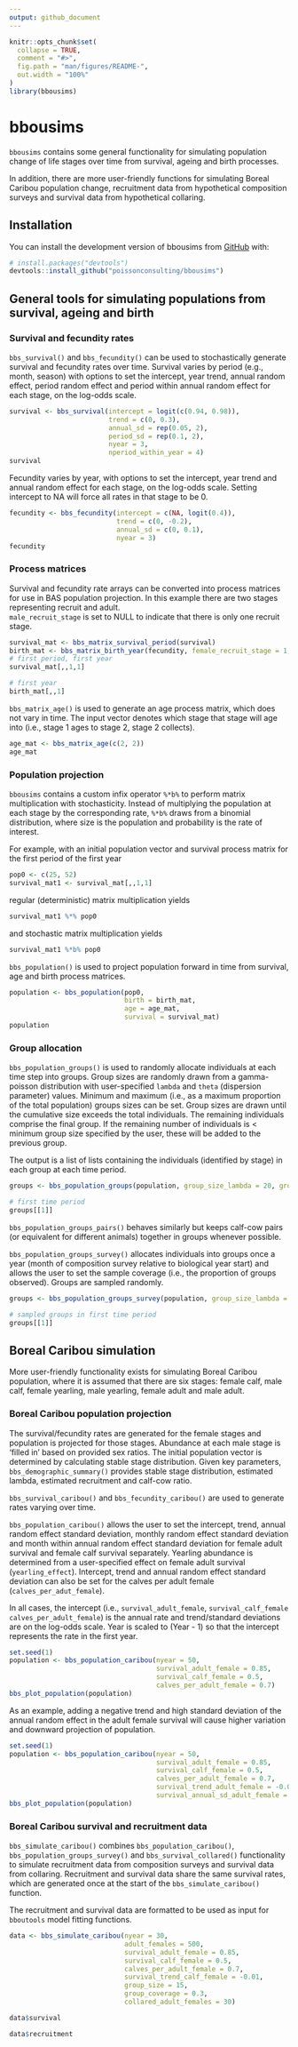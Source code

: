 ```yaml
---
output: github_document
---
```


<!-- README.md is generated from README.Rmd. Please edit that file -->

```r
knitr::opts_chunk$set(
  collapse = TRUE,
  comment = "#>",
  fig.path = "man/figures/README-",
  out.width = "100%"
)
library(bbousims)
```

# bbousims

<!-- badges: start -->
<!-- badges: end -->

`bbousims` contains some general functionality for simulating population change of life stages over time from survival, ageing and birth processes. 

In addition, there are more user-friendly functions for simulating Boreal Caribou population change, recruitment data from hypothetical composition surveys and survival data from hypothetical collaring. 

## Installation

You can install the development version of bbousims from [GitHub](https://github.com/) with:

``` r
# install.packages("devtools")
devtools::install_github("poissonconsulting/bbousims")
```



## General tools for simulating populations from survival, ageing and birth

### Survival and fecundity rates

`bbs_survival()` and `bbs_fecundity()` can be used to stochastically generate survival and fecundity rates over time. 
Survival varies by period (e.g., month, season) with options to set the intercept, year trend, annual random effect, period random effect and period within annual random effect for each stage, on the log-odds scale. 

```r
survival <- bbs_survival(intercept = logit(c(0.94, 0.98)),
                         trend = c(0, 0.3),
                         annual_sd = rep(0.05, 2),
                         period_sd = rep(0.1, 2),
                         nyear = 3, 
                         nperiod_within_year = 4)
survival
```

Fecundity varies by year, with options to set the intercept, year trend and annual random effect for each stage, on the log-odds scale. Setting intercept to NA will force all rates in that stage to be 0. 

```r
fecundity <- bbs_fecundity(intercept = c(NA, logit(0.4)),
                           trend = c(0, -0.2),
                           annual_sd = c(0, 0.1),
                           nyear = 3)
fecundity
```
### Process matrices
Survival and fecundity rate arrays can be converted into process matrices for use in BAS population projection. 
In this example there are two stages representing recruit and adult.  
`male_recruit_stage` is set to NULL to indicate that there is only one recruit stage. 

```r
survival_mat <- bbs_matrix_survival_period(survival)
birth_mat <- bbs_matrix_birth_year(fecundity, female_recruit_stage = 1, male_recruit_stage = NULL)
# first period, first year
survival_mat[,,1,1]

# first year
birth_mat[,,1]
```

`bbs_matrix_age()` is used to generate an age process matrix, which does not vary in time. 
The input vector denotes which stage that stage will age into (i.e., stage 1 ages to stage 2, stage 2 collects).

```r
age_mat <- bbs_matrix_age(c(2, 2))
age_mat
```

### Population projection
`bbousims` contains a custom infix operator `%*b%` to perform matrix multiplication with stochasticity. Instead of multiplying the population at each stage by the corresponding rate, `%*b%` draws from a binomial distribution, where size is the population and probability is the rate of interest.  

For example, with an initial population vector and survival process matrix for the first period of the first year
```r
pop0 <- c(25, 52)
survival_mat1 <- survival_mat[,,1,1]
```

regular (deterministic) matrix multiplication yields

```r
survival_mat1 %*% pop0
```

and stochastic matrix multiplication yields 

```r
survival_mat1 %*b% pop0
```

`bbs_population()` is used to project population forward in time from survival, age and birth process matrices. 

```r
population <- bbs_population(pop0, 
                             birth = birth_mat, 
                             age = age_mat, 
                             survival = survival_mat)
population
```

### Group allocation
`bbs_population_groups()` is used to randomly allocate individuals at each time step into groups. 
Group sizes are randomly drawn from a gamma-poisson distribution with user-specified `lambda` and `theta` (dispersion parameter) values. 
Minimum and maximum (i.e., as a maximum proportion of the total population) groups sizes can be set. 
Group sizes are drawn until the cumulative size exceeds the total individuals. 
The remaining individuals comprise the final group. 
If the remaining number of individuals is < minimum group size specified by the user, these will be added to the previous group.  

The output is a list of lists containing the individuals (identified by stage) in each group at each time period. 

```r
groups <- bbs_population_groups(population, group_size_lambda = 20, group_size_theta = 0)

# first time period
groups[[1]]
```

`bbs_population_groups_pairs()` behaves similarly but keeps calf-cow pairs (or equivalent for different animals) together in groups whenever possible.  

`bbs_population_groups_survey()` allocates individuals into groups once a year (month of composition survey relative to biological year start) and allows the user to set the sample coverage (i.e., the proportion of groups observed). Groups are sampled randomly. 

```r
groups <- bbs_population_groups_survey(population, group_size_lambda = 20, month_composition = 3L, group_coverage = 0.2)

# sampled groups in first time period
groups[[1]]
```
## Boreal Caribou simulation
More user-friendly functionality exists for simulating Boreal Caribou population, where it is assumed that there are six stages: female calf, male calf, female yearling, male yearling, female adult and male adult. 

### Boreal Caribou population projection
The survival/fecundity rates are generated for the female stages and population is projected for those stages.
Abundance at each male stage is 'filled in' based on provided sex ratios. 
The initial population vector is determined by calculating stable stage distribution. 
Given key parameters, `bbs_demographic_summary()` provides stable stage distribution, estimated lambda, estimated recruitment and calf-cow ratio.  

`bbs_survival_caribou()` and `bbs_fecundity_caribou()` are used to generate rates varying over time. 

`bbs_population_caribou()` allows the user to set the intercept, trend, annual random effect standard deviation, monthly random effect standard deviation and month within annual random effect standard deviation for female adult survival and female calf survival separately. 
Yearling abundance is determined from a user-specified effect on female adult survival (`yearling_effect`). Intercept, trend and annual random effect standard deviation can also be set for the calves per adult female (`calves_per_adut_female`).  

In all cases, the intercept (i.e., `survival_adult_female`, `survival_calf_female` `calves_per_adult_female`) is the annual rate and trend/standard deviations are on the log-odds scale.
Year is scaled to (Year - 1) so that the intercept represents the rate in the first year. 

```r
set.seed(1)
population <- bbs_population_caribou(nyear = 50, 
                                     survival_adult_female = 0.85,
                                     survival_calf_female = 0.5,
                                     calves_per_adult_female = 0.7)
bbs_plot_population(population)
```
As an example, adding a negative trend and high standard deviation of the annual random effect in the adult female survival will cause higher variation and downward projection of population.

```r
set.seed(1)
population <- bbs_population_caribou(nyear = 50, 
                                     survival_adult_female = 0.85,
                                     survival_calf_female = 0.5,
                                     calves_per_adult_female = 0.7, 
                                     survival_trend_adult_female = -0.01,
                                     survival_annual_sd_adult_female = 0.5)
bbs_plot_population(population)
```

### Boreal Caribou survival and recruitment data
`bbs_simulate_caribou()` combines `bbs_population_caribou()`, `bbs_population_groups_survey()` and `bbs_survival_collared()` functionality to simulate recruitment data from composition surveys and survival data from collaring. 
Recruitment and survival data share the same survival rates, which are generated once at the start of the `bbs_simulate_caribou()` function. 

The recruitment and survival data are formatted to be used as input for `bboutools` model fitting functions. 

```r
data <- bbs_simulate_caribou(nyear = 30, 
                             adult_females = 500,
                             survival_adult_female = 0.85,
                             survival_calf_female = 0.5,
                             calves_per_adult_female = 0.7, 
                             survival_trend_calf_female = -0.01,
                             group_size = 15,
                             group_coverage = 0.3,
                             collared_adult_females = 30)

data$survival

data$recruitment

```

